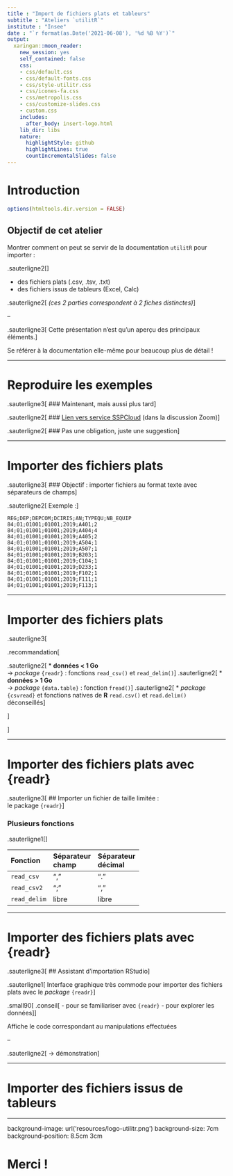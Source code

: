 ```yaml
---
title : "Import de fichiers plats et tableurs"
subtitle : "Ateliers `utilitR`"
institute : "Insee"
date : "`r format(as.Date('2021-06-08'), '%d %B %Y')`"
output:
  xaringan::moon_reader:
    new_session: yes
    self_contained: false
    css:
    - css/default.css
    - css/default-fonts.css
    - css/style-utilitr.css
    - css/icones-fa.css
    - css/metropolis.css
    - css/customize-slides.css
    - custom.css
    includes:
      after_body: insert-logo.html
    lib_dir: libs
    nature:
      highlightStyle: github
      highlightLines: true
      countIncrementalSlides: false
---
```


# Introduction

```r
options(htmltools.dir.version = FALSE)
```

## Objectif de cet atelier

Montrer comment on peut se servir de la documentation `utilitR` pour importer :

.sauterligne2[]

- des fichiers plats (.csv, .tsv, .txt)
- des fichiers issus de tableurs (Excel, Calc)

.sauterligne2[
  _(ces 2 parties correspondent à 2 fiches distinctes)_
]

--

.sauterligne3[
   Cette présentation n'est qu'un aperçu des principaux éléments.
]

Se référer à la documentation elle-même pour beaucoup plus de détail !

---

# Reproduire les exemples

.sauterligne3[
### Maintenant, mais aussi plus tard
]

.sauterligne2[
### [Lien vers service SSPCloud](https://auth.lab.sspcloud.fr/auth/realms/sspcloud/protocol/openid-connect/auth?client_id=onyxia&redirect_uri=https%3A%2F%2Fdatalab.sspcloud.fr%2Flauncher%2Finseefrlab-helm-charts-datascience%2Frstudio%3Fonyxia.friendlyName%3D%25C2%25ABrstudio-utilitr%25C2%25BB%26init.personnalInit%3D%25C2%25ABhttps%253A%252F%252Fraw.githubusercontent.com%252FInseeFrLab%252FutilitR%252Fmaster%252Fresources%252Finit_9juin.sh%25C2%25BB%26r.version%3D%25C2%25ABinseefrlab%252Futilitr%253A0.7.0%25C2%25BB&state=29ec218a-93ef-4ec3-8072-beff09879771&response_mode=query&response_type=code&scope=openid&nonce=ad6c2bf1-c186-4200-a5eb-6b7479d886d9&powerhooks_useGlobalState_lng=%5B%22fr%22%5D&powerhooks_useGlobalState_isDarkModeEnabled=%5Btrue%5D&powerhooks_useGlobalState_lastDelayedTime=%5B1622756583698%5D&powerhooks_useGlobalState_isExpanded=%5Btrue%5D) (dans la discussion Zoom)
]

.sauterligne2[
### Pas une obligation, juste une suggestion
]

---

# Importer des fichiers plats

.sauterligne3[
### Objectif : importer fichiers au format texte avec séparateurs de champs
]

.sauterligne2[
Exemple :
]

```
REG;DEP;DEPCOM;DCIRIS;AN;TYPEQU;NB_EQUIP
84;01;01001;01001;2019;A401;2
84;01;01001;01001;2019;A404;4
84;01;01001;01001;2019;A405;2
84;01;01001;01001;2019;A504;1
84;01;01001;01001;2019;A507;1
84;01;01001;01001;2019;B203;1
84;01;01001;01001;2019;C104;1
84;01;01001;01001;2019;D233;1
84;01;01001;01001;2019;F102;1
84;01;01001;01001;2019;F111;1
84;01;01001;01001;2019;F113;1
```

---

# Importer des fichiers plats

.sauterligne3[

.recommandation[

.sauterligne2[
* **données < 1 Go** <br/>→ *package* `{readr}` : fonctions `read_csv()` et `read_delim()`
]
.sauterligne2[
* **données > 1 Go** <br/>→ *package* `{data.table}` : fonction `fread()`
]
.sauterligne2[
* *package* `{csvread}` et fonctions natives de **R** `read.csv()` et `read.delim()` déconseillés
]

]

]

---

# Importer des fichiers plats avec {readr}

.sauterligne3[
## Importer un fichier de taille limitée :<br>le package `{readr}`
]

### Plusieurs fonctions

.sauterligne1[
]

|Fonction   |Séparateur<br>champ |Séparateur<br>décimal |
|:----------|:-----|:----|
|`read_csv` |","   |"."  |
|`read_csv2`|";"   |","  |
|`read_delim`|libre   |libre  |

---

# Importer des fichiers plats avec {readr}

.sauterligne3[
## Assistant d'importation RStudio
]


.sauterligne1[
Interface graphique très commode pour importer des fichiers plats avec le *package* `{readr}`
]

.small90[
.conseil[
- pour se familiariser avec `{readr}`
- pour explorer les données
]
]

Affiche le code correspondant au manipulations effectuées

--

.sauterligne2[
→ démonstration
]

---

# Importer des fichiers issus de tableurs

---

background-image: url('resources/logo-utilitr.png')
background-size: 7cm
background-position: 8.5cm 3cm

# Merci !
